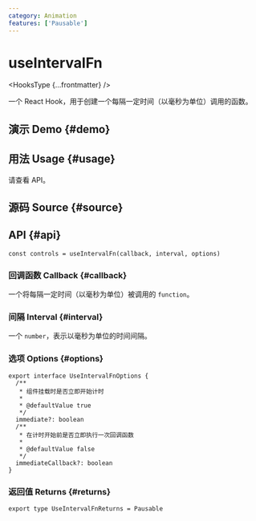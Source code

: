 ```yaml
---
category: Animation
features: ['Pausable']
---
```


# useIntervalFn


<HooksType {...frontmatter} />

一个 React Hook，用于创建一个每隔一定时间（以毫秒为单位）调用的函数。

## 演示 Demo \{#demo}


<App />

## 用法 Usage \{#usage}

请查看 API。

## 源码 Source \{#source}


<Source />

## API \{#api}

```tsx
const controls = useIntervalFn(callback, interval, options)
```

### 回调函数 Callback \{#callback}

一个将每隔一定时间（以毫秒为单位）被调用的 `function`。

### 间隔 Interval \{#interval}

一个 `number`，表示以毫秒为单位的时间间隔。

### 选项 Options \{#options}

```tsx
export interface UseIntervalFnOptions {
  /**
   * 组件挂载时是否立即开始计时
   *
   * @defaultValue true
   */
  immediate?: boolean
  /**
   * 在计时开始前是否立即执行一次回调函数
   *
   * @defaultValue false
   */
  immediateCallback?: boolean
}
```

### 返回值 Returns \{#returns}


<Tip type="pausable" />

```tsx
export type UseIntervalFnReturns = Pausable
```
